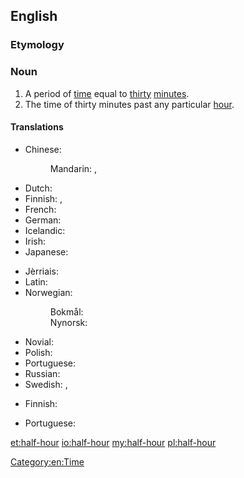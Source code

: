 ==English==

===Etymology===
{{prefix|half|hour|lang=en}}

===Noun===
{{en-noun|head=[[half]]-[[hour]]}}

# A period of [[time]] equal to [[thirty]] [[minute]]s.
# The time of thirty minutes past any particular [[hour]].

====Translations====
{{trans-top|period}}
* Chinese:
*: Mandarin: {{t+|cmn|半小時|sc=Hani}}, {{t|cmn|半小时|tr=bànxiǎoshí|sc=Hani}}
* Dutch: {{t+|nl|halfuur|n}}
* Finnish: {{t|fi|[[puoli]] [[tunti|tuntia]]}}, {{t|fi|puolituntinen}}
* French: {{t+|fr|demi-heure|f}}
* German: {{t|de|halbe Stunde|f}}
* Icelandic: {{t|is|hálftími|m}}
* Irish: {{t|ga|leathuair}}
* Japanese: {{t|ja|半時間|tr=はんじかん, hanjikan|sc=Jpan}}
{{trans-mid}}
* Jèrriais: {{t|roa-jer|démi-heuthe|f}}
* Latin: {{t|la|sēmihōra|f}}
* Norwegian:
*: Bokmål: {{t|nb|halvtime|m}}
*: Nynorsk: {{t|nn|halvtime|m}}
* Novial: {{t|nov|mihore}}
* Polish: {{t|pl|pół godziny}}
* Portuguese: {{t|pt|[[meia]] [[hora]]|f}}
* Russian: {{t+|ru|полчаса|n-p|tr=polčasá}}
* Swedish: {{t+|sv|halvtimme|c}}, {{t+|sv|halvtimma|c}}
{{trans-bottom}}

{{trans-top|time}}
* Finnish: {{t+|fi|puoli}}
{{trans-mid}}
* Portuguese: {{t|pt|meia|f}}
{{trans-bottom}}

[[Category:en:Time]]

[[et:half-hour]]
[[io:half-hour]]
[[my:half-hour]]
[[pl:half-hour]]